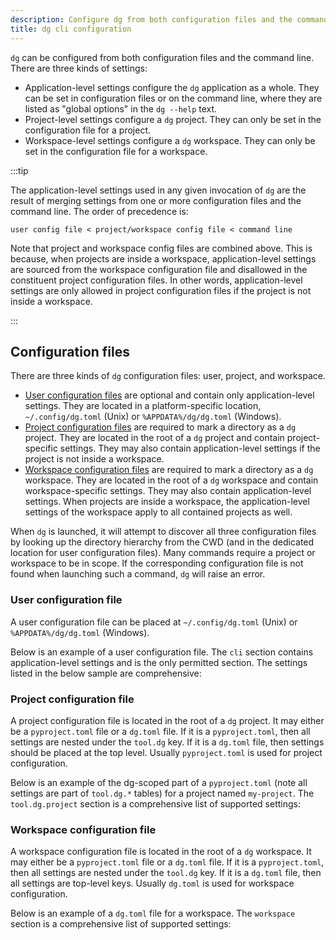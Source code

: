 ```yaml
---
description: Configure dg from both configuration files and the command line.
title: dg cli configuration
---
```



<DgRc />

`dg` can be configured from both configuration files and the command line.
There are three kinds of settings:

- Application-level settings configure the `dg` application as a whole. They can be set
  in configuration files or on the command line, where they are listed as
  "global options" in the `dg --help` text.
- Project-level settings configure a `dg` project. They can only be
  set in the configuration file for a project.
- Workspace-level settings configure a `dg` workspace. They can only
  be set in the configuration file for a workspace.

:::tip

The application-level settings used in any given invocation of `dg` are the
result of merging settings from one or more configuration files and the command
line. The order of precedence is:

```
user config file < project/workspace config file < command line
```

Note that project and workspace config files are combined above. This is
because, when projects are inside a workspace, application-level settings are
sourced from the workspace configuration file and disallowed in the constituent
project configuration files. In other words, application-level settings are
only allowed in project configuration files if the project is not inside a
workspace.

:::

## Configuration files

There are three kinds of `dg` configuration files: user, project, and workspace.

- [User configuration files](#user-configuration-file) are optional and contain only application-level settings. They are located in a platform-specific location, `~/.config/dg.toml` (Unix) or `%APPDATA%/dg/dg.toml` (Windows).
- [Project configuration files](#project-configuration-file) are required to mark a directory as a `dg` project. They are located in the root of a `dg` project and contain project-specific settings. They may also contain application-level settings if the project is not inside a workspace.
- [Workspace configuration files](#workspace-configuration-file) are required to mark a directory as a `dg` workspace. They are located in the root of a `dg` workspace and contain workspace-specific settings. They may also contain application-level settings. When projects are inside a workspace, the application-level settings of the workspace apply to all contained projects as well.

When `dg` is launched, it will attempt to discover all three configuration files by looking up the directory hierarchy from the CWD (and in the dedicated location for user configuration files). Many commands require a project or workspace to be in scope. If the corresponding configuration file is not found when launching such a command, `dg` will raise an error.

### User configuration file

A user configuration file can be placed at `~/.config/dg.toml` (Unix) or
`%APPDATA%/dg/dg.toml` (Windows).

Below is an example of a user configuration file. The `cli` section contains
application-level settings and is the only permitted section. The settings
listed in the below sample are comprehensive:

<CodeExample
  path="docs_snippets/docs_snippets/guides/dg/configuring-dg/user-config.toml"
  title=".dg.toml"
  language="toml"
/>

### Project configuration file

A project configuration file is located in the root of a `dg` project. It may
either be a `pyproject.toml` file or a `dg.toml` file. If it is a
`pyproject.toml`, then all settings are nested under the `tool.dg` key. If it
is a `dg.toml` file, then settings should be placed at the top level. Usually
`pyproject.toml` is used for project configuration.

Below is an example of the dg-scoped part of a `pyproject.toml` (note all settings are part of `tool.dg.*` tables) for a project named `my-project`. The `tool.dg.project` section is a comprehensive list of supported settings:

<CodeExample
  path="docs_snippets/docs_snippets/guides/dg/configuring-dg/project-config.toml"
  title="pyproject.toml"
  language="toml"
/>

### Workspace configuration file

A workspace configuration file is located in the root of a `dg` workspace. It
may either be a `pyproject.toml` file or a `dg.toml` file. If it is a `pyproject.toml`,
then all settings are nested under the `tool.dg` key. If it is a `dg.toml` file,
then all settings are top-level keys. Usually `dg.toml` is used for workspace
configuration.

Below is an example of a `dg.toml` file for a workspace. The
`workspace` section is a comprehensive list of supported settings:

<CodeExample
  path="docs_snippets/docs_snippets/guides/dg/configuring-dg/workspace-config.toml"
  title="dg.toml"
  language="toml"
/>
